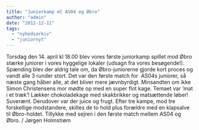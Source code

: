 ```yaml
---
title: "Juniorkamp ml AS04 og Øbro"
author: "admin"
date: "2012-12-11"
tags: 
  - "nyhedsarkiv"
  - "juniornyt"
---
```


Torsdag den 14. april kl 18.00 blev vores første juniorkamp spillet mod Øbro stærke juniorer i vores hyggelige lokaler (udsagn fra vores besøgende!). Spænding blev der aldrig tale om, da Øbro-juniorerne gjorde kort proces og vandt alle 3 runder stort. Det var den første match for  AS04s juniorer, så næste gang håber alle, at det bliver mere jævnbyrdigt. Minsandten om ikke Simon Christensens mor mødte op med en super flot kage. Temaet var ’mat i et træk’! Lækker chokoladekage med skakbrikker og matsættende løber! Suverænt. Derudover var der juice og frugt. Efter tre kampe, mod tre forskellige modstandere, skiltes de to hold plus forældre med en klapsalve til Øbro-holdet. Tillykke med sejren i den første match mellem AS04 og Øbro. / Jørgen Holmstrøm
